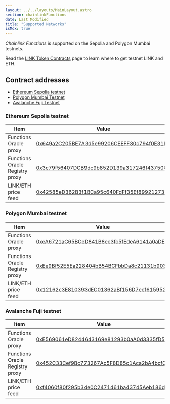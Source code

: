 ```yaml
---
layout: ../../layouts/MainLayout.astro
section: chainlinkFunctions
date: Last Modified
title: "Supported Networks"
isMdx: true
---
```



_Chainlink Functions_ is supported on the Sepolia and Polygon Mumbai testnets.

Read the [LINK Token Contracts](/resources/link-token-contracts) page to learn where to get testnet LINK and ETH.

## Contract addresses

<ResourcesCallout callout="bridgeRisks" />

- [Ethereum Sepolia testnet](#ethereum-sepolia-testnet)
- [Polygon Mumbai Testnet](#polygon-mumbai-testnet)
- [Avalanche Fuji Testnet](#avalanche-fuji-testnet)

### Ethereum Sepolia testnet

| Item                            | Value                                                                                                                         |
| ------------------------------- | ----------------------------------------------------------------------------------------------------------------------------- |
| Functions Oracle proxy          | [0x649a2C205BE7A3d5e99206CEEFF30c794f0E31EC](https://sepolia.etherscan.io/address/0x649a2C205BE7A3d5e99206CEEFF30c794f0E31EC) |
| Functions Oracle Registry proxy | [0x3c79f56407DCB9dc9b852D139a317246f43750Cc](https://sepolia.etherscan.io/address/0x3c79f56407DCB9dc9b852D139a317246f43750Cc) |
| LINK/ETH price feed             | [0x42585eD362B3f1BCa95c640FdFf35Ef899212734](https://sepolia.etherscan.io/address/0x42585eD362B3f1BCa95c640FdFf35Ef899212734) |

### Polygon Mumbai testnet

| Item                            | Value                                                                                                                           |
| ------------------------------- | ------------------------------------------------------------------------------------------------------------------------------- |
| Functions Oracle proxy          | [0xeA6721aC65BCeD841B8ec3fc5fEdeA6141a0aDE4](https://mumbai.polygonscan.com/address/0xeA6721aC65BCeD841B8ec3fc5fEdeA6141a0aDE4) |
| Functions Oracle Registry proxy | [0xEe9Bf52E5Ea228404bB54BCFbbDa8c21131b9039](https://mumbai.polygonscan.com/address/0xEe9Bf52E5Ea228404bB54BCFbbDa8c21131b9039) |
| LINK/ETH price feed             | [0x12162c3E810393dEC01362aBf156D7ecf6159528](https://mumbai.polygonscan.com/address/0x12162c3E810393dEC01362aBf156D7ecf6159528) |

### Avalanche Fuji testnet

| Item                            | Value                                                                                                                                      |
| ------------------------------- | ------------------------------------------------------------------------------------------------------------------------------------------ |
| Functions Oracle proxy          | [0xE569061eD8244643169e81293b0aA0d3335fD563](https://testnet.avascan.info/blockchain/c/address/0xE569061eD8244643169e81293b0aA0d3335fD563) |
| Functions Oracle Registry proxy | [0x452C33Cef9Bc773267Ac5F8D85c1Aca2bA4bcf0C](https://testnet.avascan.info/blockchain/c/address/0x452C33Cef9Bc773267Ac5F8D85c1Aca2bA4bcf0C) |
| LINK/ETH price feed             | [0xf4060f80f295b34e0C2471461ba43745Aeb186d6](https://testnet.avascan.info/blockchain/c/address/0xf4060f80f295b34e0C2471461ba43745Aeb186d6) |

